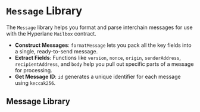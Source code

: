 # `Message` Library

The `Message` library helps you format and parse interchain messages for use with the Hyperlane `Mailbox` contract.

- **Construct Messages**: `formatMessage` lets you pack all the key fields into a single, ready-to-send message.
- **Extract Fields**: Functions like `version`, `nonce`, `origin`, `senderAddress`, `recipientAddress`, and `body` help you pull out specific parts of a message for processing.
- **Get Message ID**: `id` generates a unique identifier for each message using `keccak256`.

## Message Library

```solidity file=<rootDir>/node_modules/@hyperlane-xyz/core/contracts/libs/Message.sol

```
